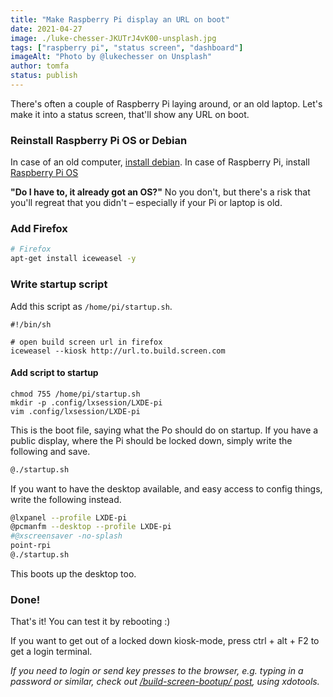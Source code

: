 ```yaml
---
title: "Make Raspberry Pi display an URL on boot"
date: 2021-04-27
image: ./luke-chesser-JKUTrJ4vK00-unsplash.jpg
tags: ["raspberry pi", "status screen", "dashboard"]
imageAlt: "Photo by @lukechesser on Unsplash"
author: tomfa
status: publish
---
```


There's often a couple of Raspberry Pi laying around, or an old laptop. Let's make it into a status screen, that'll show any URL on boot.

### Reinstall Raspberry Pi OS or Debian

In case of an old computer, [install debian](https://www.google.com/search?q=how+to+install+debian). In case of Raspberry Pi, install [Raspberry Pi OS](https://www.raspberrypi.org/software/)

**"Do I have to, it already got an OS?"** No you don't, but there's a risk that you'll regreat that you didn't – especially if your Pi or laptop is old.

### Add Firefox

```bash
# Firefox
apt-get install iceweasel -y
```

### Write startup script

Add this script as `/home/pi/startup.sh`.

```
#!/bin/sh

# open build screen url in firefox
iceweasel --kiosk http://url.to.build.screen.com

```

#### Add script to startup

```
chmod 755 /home/pi/startup.sh
mkdir -p .config/lxsession/LXDE-pi
vim .config/lxsession/LXDE-pi
```

This is the boot file, saying what the Po should do on startup.
If you have a public display, where the Pi should be locked down, simply write the following and save.

```bash
@./startup.sh
```

If you want to have the desktop available, and easy access to config things, write the following instead.

```bash
@lxpanel --profile LXDE-pi
@pcmanfm --desktop --profile LXDE-pi
#@xscreensaver -no-splash
point-rpi
@./startup.sh
```

This boots up the desktop too.

### Done!

That's it! You can test it by rebooting :)

If you want to get out of a locked down kiosk-mode, press ctrl + alt + F2 to get a login terminal.

_If you need to login or send key presses to the browser, e.g. typing in a password or similar, 
check out [/build-screen-bootup/ post](/build-screen-bootup/), using xdotools._
